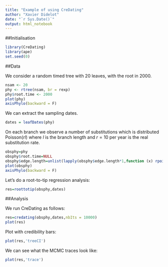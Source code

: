 ```yaml
---
title: "Example of using CreDating"
author: "Xavier Didelot"
date: "`r Sys.Date()`"
output: html_notebook
---
```


##Initialisation

```r
library(CreDating)
library(ape)
set.seed(0)
```

##Data

We consider a random timed tree with 20 leaves, with the root in 2000. 

```r
nsam <- 20
phy <- rtree(nsam, br = rexp)
phy$root.time <- 2000
plot(phy)
axisPhylo(backward = F)
```

We can extract the sampling dates.
```r
dates = leafDates(phy)
```

On each branch we observe a number of substitutions which is distributed $\mathrm{Poisson}(rl)$
where $l$ is the branch length and 
$r=10$ per year is the real substitution rate.
```r
obsphy=phy
obsphy$root.time=NULL
obsphy$edge.length=unlist(lapply(obsphy$edge.length*1,function (x) rpois(1,x)))
plot(obsphy)
axisPhylo(backward = F)
```

Let's do a root-to-tip regression analysis:

```r
res=roottotip(obsphy,dates)
```

##Analysis

We run CreDating as follows:

```r
res=credating(obsphy,dates,nbIts = 10000)
plot(res)
```
Plot with credibility bars:
```r
plot(res,'treeCI')
```


We can see what the MCMC traces look like:

```r
plot(res,'trace')
```
